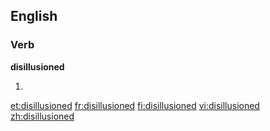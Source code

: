 ==English==

===Verb===
'''disillusioned'''

# {{past of|[[disillusion]]}}

[[et:disillusioned]]
[[fr:disillusioned]]
[[fi:disillusioned]]
[[vi:disillusioned]]
[[zh:disillusioned]]